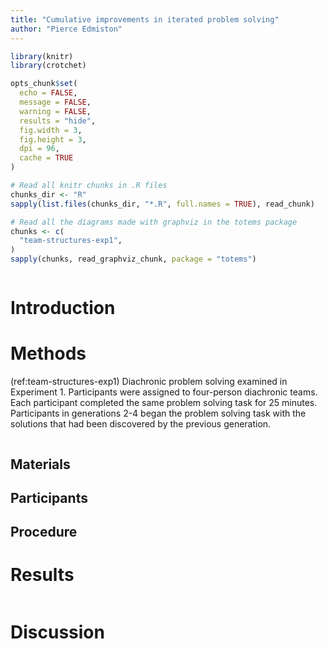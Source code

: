 ```yaml
---
title: "Cumulative improvements in iterated problem solving"
author: "Pierce Edmiston"
---
```

```r
library(knitr)
library(crotchet)

opts_chunk$set(
  echo = FALSE,
  message = FALSE,
  warning = FALSE,
  results = "hide",
  fig.width = 3,
  fig.height = 3,
  dpi = 96,
  cache = TRUE
)

# Read all knitr chunks in .R files
chunks_dir <- "R"
sapply(list.files(chunks_dir, "*.R", full.names = TRUE), read_chunk)

# Read all the diagrams made with graphviz in the totems package
chunks <- c(
  "team-structures-exp1",
)
sapply(chunks, read_graphviz_chunk, package = "totems")
```

```r
```

# Introduction

# Methods

(ref:team-structures-exp1) Diachronic problem solving examined in
Experiment 1. Participants were assigned to four-person diachronic teams.
Each participant completed the same problem solving task for 25 minutes.
Participants in generations 2-4 began the problem solving task with the
solutions that had been discovered by the previous generation.

```r
```

## Materials

## Participants

## Procedure

# Results

```r
```

# Discussion

